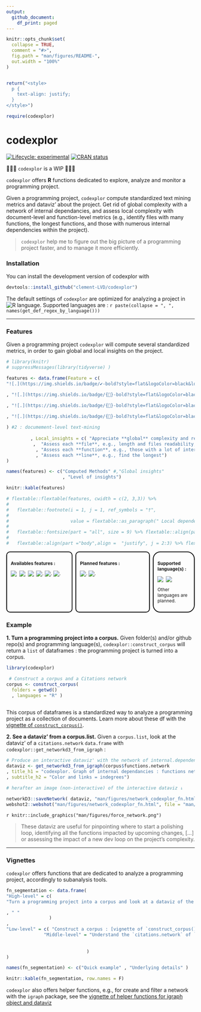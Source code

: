 ```yaml
---
output: 
  github_document:
    df_print: paged
---
```


```r
knitr::opts_chunk$set(
  collapse = TRUE,
  comment = "#>",
  fig.path = "man/figures/README-",
  out.width = "100%"
)


return("<style>
  p {
    text-align: justify;
  }
</style>")

require(codexplor)

```

# codexplor
<!-- badges: start -->
[![Lifecycle: experimental](https://img.shields.io/badge/lifecycle-experimental-orange.svg)](https://lifecycle.r-lib.org/articles/stages.html#experimental)
[![CRAN status](https://www.r-pkg.org/badges/version/codexplor)](https://CRAN.R-project.org/package=codexplor)
<!-- badges: end -->

🧰🔧🔨 `codexplor` is a WIP 🧰🔧🔨

`codexplor` offers **R** functions dedicated to explore, analyze and monitor a programming project.

Given a programming project, `codexplor` compute standardized text mining metrics and dataviz' about the project. Get rid of global complexity with a network of internal dependancies, and assess local complexity with document-level and function-level metrics (e.g., identify files with many functions, the longest functions, and those with numerous internal dependencies within the project).

> `codexplor` help me to figure out the big picture of a programming project faster, and to manage it more efficiently.


### Installation

You can install the development version of codexplor with

``` r
devtools::install_github("clement-LVD/codexplor")
```


The default settings of `codexplor` are optimized for analyzing a project in ![R](https://img.shields.io/badge/R-black) language. Supported languages are : `r paste(collapse = ", ", names(get_def_regex_by_language()))`

---


### Features 
Given a programming project `codexplor` will compute several standardized metrics, in order to gain global and local insights on the project. 

```r
# library(knitr)
# suppressMessages(library(tidyverse) )

features <- data.frame(Feature = c( 
"![.](https://img.shields.io/badge/✔️-bold?style=flat&logoColor=black&logoSize=2&label=Network of internal dependencies&labelColor=black&color=green)" 

, "![.](https://img.shields.io/badge/{🚧}-bold?style=flat&logoColor=black&logoSize=2&label=Document-level metrics&labelColor=grey&color=yellow)"

, "![.](https://img.shields.io/badge/{🚧}-bold?style=flat&logoColor=black&logoSize=2&label=Function-level metrics&labelColor=grey&color=orange)"

, "![.](https://img.shields.io/badge/{🚧}-bold?style=flat&logoColor=black&logoSize=2&label=Line-level metrics&labelColor=grey&color=green)"
 
) #2 : documement-level text-mining
           
         , Local_insights = c( "Appreciate **global** complexity and reveal critical files, e.g., major internal dependancies, clusters of 'difficult-to-read' files" 
          ,  "Assess each **file**, e.g., length and files readability, number of functions within a file"  # 2 : document-level text-mining
           , "Assess each **function**, e.g., those with a lot of internal dependencies"
           , "Assess each **line**, e.g., find the longest")
)

names(features) <- c("Computed Methods" #,"Global insights"
                     , "Level of insights")

knitr::kable(features)

# flextable::flextable(features, cwidth = c(2, 3,3)) %>%
#   
#   flextable::footnote(i = 1, j = 1, ref_symbols = "†",
#                       
#                       value = flextable::as_paragraph(" Local dependencies are functions that are called by others functions of the project")) %>%
#   
#   flextable::fontsize(part = "all", size = 9) %>% flextable::align(part ="header",align =  "center")%>%
#   
#   flextable::align(part ="body",align =  "justify", j = 2:3) %>% flextable::font(part = "all", fontname = "Arial")

```

<!-- FEATURES are on 3 flex-columns : -->

<div style="display: flex;font-size: 12px;">

<div style="flex: 35%; padding: 10px; border: 2px solid #000; border-radius: 10px; margin-right: 8px;">  

**Availables features :** 

![ ](https://img.shields.io/badge/{Construct--corpus}-bold?style=flat&logoColor=black&logoSize=2&label=Read files from github and/or locally&labelColor=black&color=green)
![ ](https://img.shields.io/badge/{Analyze}-bold?style=flat&logoColor=black&logoSize=2&label=Compute a network of internal dependencies&labelColor=black&color=green)
![ ](https://img.shields.io/badge/{networkD3}-bold?style=flat&logoColor=black&logoSize=2&label=Dataviz from a network&labelColor=black&color=green)
![.](https://img.shields.io/badge/{Analyze}-bold?style=flat&logoColor=black&logoSize=2&label=Global text-mining metrics&labelColor=grey&color=orange)
![.](https://img.shields.io/badge/{Analyze}-bold?style=flat&logoColor=black&logoSize=2&label=Document-level metrics&labelColor=grey&color=yellow)
![.](https://img.shields.io/badge/{Analyze}-bold?style=flat&logoColor=black&logoSize=2&label=Networks metrics&labelColor=grey&color=yellow)


</div>

 <div style="flex: 40%; padding: 10px; border: 2px solid #000; border-radius: 10px; margin-right: 8px;">
  
**Planned features :** 

![.](https://img.shields.io/badge/{Export}-bold?style=flat&logoColor=black&logoSize=2&label=Reporting&labelColor=grey&color=orange)
![.](https://img.shields.io/badge/{Analyze}-bold?style=flat&logoColor=black&logoSize=2&label=Function-level metrics&labelColor=grey&color=orange)

 </div>
 
 <div style="flex: 20%; padding: 10px; border: 2px solid #000; border-radius: 20px">  

**Supported language(s) :**

![ ](https://img.shields.io/badge/R-green)
![ ](https://img.shields.io/badge/Python-yellow)
<!-- ![ ](https://img.shields.io/badge/Javascript-orange) -->

Other languages are planned.

</div>


</div>


### Example

**1. Turn a programming project into a corpus.** Given folder(s) and/or github repo(s) and programming language(s), `codexplor::construct_corpus` will return a `list` of dataframes : the programming project is turned into a corpus.

```r
library(codexplor)

 # Construct a corpus and a Citations network
corpus <- construct_corpus(
  folders = getwd()
  , languages = "R" )
  
```

This corpus of dataframes is a standardized way to analyze a programming project as a collection of documents. Learn more about these df with the [vignette of `construct_corpus()`](https://clement-lvd.github.io/codexplor/articles/vignette_construct_corpus.html).

**2. See a dataviz' from a corpus.list.** Given a `corpus.list`, look at the dataviz' of a `citations.network` `data.frame` with `codexplor::get_networkd3_from_igraph` :

```r
# Produce an interactive dataviz' with the network of internal.dependencies
dataviz <- get_networkd3_from_igraph(corpus$functions.network
, title_h1 = "codexplor. Graph of internal dependancies : functions network"
, subtitle_h2 = "Color and links = indegrees") 

# herafter an image (non-interactive) of the interactive dataviz ↓
```

```r
 
networkD3::saveNetwork( dataviz, "man/figures/network_codexplor_fn.html")   
webshot2::webshot("man/figures/network_codexplor_fn.html", file = "man/figures/force_network.png"  )

```

`r knitr::include_graphics("man/figures/force_network.png")`

> These dataviz are useful for pinpointing where to start a polishing loop, identifying all the functions impacted by upcoming changes, [...] or assessing the impact of a new dev loop on the project's complexity.

---

### Vignettes

`codexplor` offers functions that are dedicated to analyze a programming project, accordingly to subanalysis tools. 

```r

fn_segmentation <- data.frame(
"High-level" = c(
"Turn a programming project into a corpus and look at a dataviz of the files : [vignette of example of documents network](https://clement-lvd.github.io/codexplor/articles/vignette_analyse_citations_network_from_project.html)"

, " "
                )
, 
"Low-level" = c( "Construct a corpus : [vignette of `construct_corpus()`](https://clement-lvd.github.io/codexplor/articles/vignette_construct_corpus.html)", 
              "Middle-level" = "Understand the `citations.network` of `internaldependencies` : [vignette of `citations.network` `dataframe`](https://clement-lvd.github.io/codexplor/articles/vignette_citations.network_df_of_internal.dependencies.html)" 
                 
  
                              )
)

names(fn_segmentation) <- c("Quick example" , "Underlying details" )

knitr::kable(fn_segmentation, row.names = F)


```

`codexplor` also offers helper functions, e.g., for create and filter a network with the `igraph` package, see the [vignette of helper functions for igraph object and dataviz](https://clement-lvd.github.io/codexplor/articles/manage_igraph_object.html)


